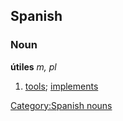 == Spanish ==
=== Noun ===
'''útiles''' ''m, pl''
# [[tools]]; [[implements]]

[[Category:Spanish nouns]]
